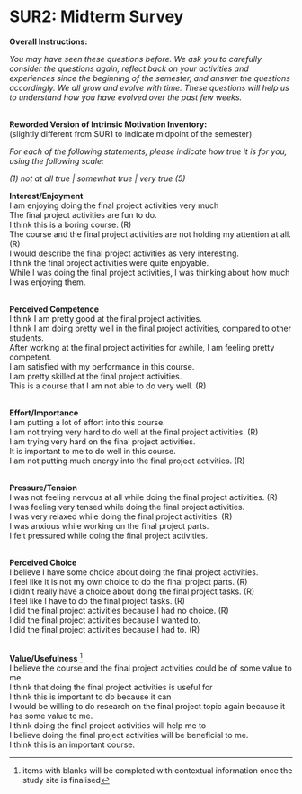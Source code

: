 # SUR2: Midterm Survey {#app_midterm_survey}

**Overall Instructions:**

*You may have seen these questions before. We ask you to carefully
consider the questions again, reflect back on your activities and
experiences since the beginning of the semester, and answer the
questions accordingly. We all grow and evolve with time. These questions
will help us to understand how you have evolved over the past few
weeks.*

 \
**Reworded Version of Intrinsic Motivation Inventory:**\
(slightly different from SUR1 to indicate midpoint of the semester)

*For each of the following statements, please indicate how true it is
for you, using the following scale:*

*(1) not at all true \| somewhat true \| very true (5)*

**Interest/Enjoyment**\
I am enjoying doing the final project activities very much\
The final project activities are fun to do.\
I think this is a boring course. (R)\
The course and the final project activities are not holding my attention
at all. (R)\
I would describe the final project activities as very interesting.\
I think the final project activities were quite enjoyable.\
While I was doing the final project activities, I was thinking about how
much I was enjoying them.

 \
**Perceived Competence**\
I think I am pretty good at the final project activities.\
I think I am doing pretty well in the final project activities, compared
to other students.\
After working at the final project activities for awhile, I am feeling
pretty competent.\
I am satisfied with my performance in this course.\
I am pretty skilled at the final project activities.\
This is a course that I am not able to do very well. (R)

 \
**Effort/Importance**\
I am putting a lot of effort into this course.\
I am not trying very hard to do well at the final project activities.
(R)\
I am trying very hard on the final project activities.\
It is important to me to do well in this course.\
I am not putting much energy into the final project activities. (R)

 \
**Pressure/Tension**\
I was not feeling nervous at all while doing the final project
activities. (R)\
I was feeling very tensed while doing the final project activities.\
I was very relaxed while doing the final project activities. (R)\
I was anxious while working on the final project parts.\
I felt pressured while doing the final project activities.

 \
**Perceived Choice**\
I believe I have some choice about doing the final project activities.\
I feel like it is not my own choice to do the final project parts. (R)\
I didn't really have a choice about doing the final project tasks. (R)\
I feel like I have to do the final project tasks. (R)\
I did the final project activities because I had no choice. (R)\
I did the final project activities because I wanted to.\
I did the final project activities because I had to. (R)

 \
**Value/Usefulness** [^1]\
I believe the course and the final project activities could be of some
value to me.\
I think that doing the final project activities is useful for\
I think this is important to do because it can\
I would be willing to do research on the final project topic again
because it has some value to me.\
I think doing the final project activities will help me to\
I believe doing the final project activities will be beneficial to me.\
I think this is an important course.

[^1]: items with blanks will be completed with contextual information
    once the study site is finalised
